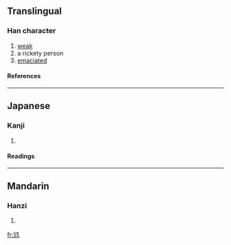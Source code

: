 ==Translingual==
===Han character===
{{Han char|rn=43|rad=尢|as=04|sn=7|four=|canj=金山一土 (CUMG)}}
# [[weak]]
# a rickety person
# [[emaciated]]
====References====
{{Han ref|kx=0298.120|dkj=07557|dj=0593.160|hdz=10553.020|uh=5C29|ud=23593}}
----
==Japanese==
===Kanji===
{{ja-kanji|grade=|rs=尢04}}
# {{defn|Japanese}} 
====Readings====
{{ja-readings|on=[[おう]] (ō)|kun=[[あしなえ]] (ashinae), [[すねのまがつたひと]] (sunenomagatsutahito)}}
----
==Mandarin==
===Hanzi===
{{cmn-hanzi|pin=[[kuǐ]] ([[kui3]]), [[wāng]] ([[wang1]])|wg=k'uei<sup>3</sup>, wang<sup>1</sup>}}
# {{defn|Mandarin}}

[[fr:尩]]